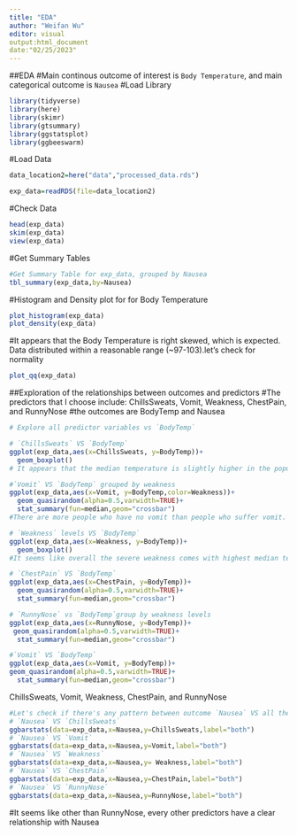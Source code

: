 ```yaml
---
title: "EDA"
author: "Weifan Wu"
editor: visual
output:html_document
date:"02/25/2023"
---
```


##EDA
#Main continous outcome of interest is `Body Temperature`, and main categorical outcome is `Nausea` #Load Library 
```r
library(tidyverse)
library(here)
library(skimr)
library(gtsummary)
library(ggstatsplot)
library(ggbeeswarm)
```

#Load Data

```r
data_location2=here("data","processed_data.rds")

exp_data=readRDS(file=data_location2)
```

#Check Data

```r
head(exp_data)
skim(exp_data)
view(exp_data)
```

#Get Summary Tables

```r
#Get Summary Table for exp_data, grouped by Nausea
tbl_summary(exp_data,by=Nausea)
```

#Histogram and Density plot for for Body Temperature

```r
plot_histogram(exp_data)
plot_density(exp_data)
```

#It appears that the Body Temperature is right skewed, which is expected. Data distributed within a reasonable range (~97-103).let's check for normality
```r
plot_qq(exp_data)
```

##Exploration of the relationships between outcomes and predictors
#The predictors that I choose include:  ChillsSweats, Vomit, Weakness, ChestPain, and RunnyNose
#the outcomes are BodyTemp and Nausea

```r
# Explore all predictor variables vs `BodyTemp` 

# `ChillsSweats` VS `BodyTemp` 
ggplot(exp_data,aes(x=ChillsSweats, y=BodyTemp))+
  geom_boxplot()
# It appears that the median temperature is slightly higher in the population who have chillsweats VS no chillsweats. There are more samples that have high body temperature (>102 degree) in the group with chillssweats symptom.

#`Vomit` VS `BodyTemp` grouped by weakness
ggplot(exp_data,aes(x=Vomit, y=BodyTemp,color=Weakness))+
  geom_quasirandom(alpha=0.5,varwidth=TRUE)+
  stat_summary(fun=median,geom="crossbar")
#There are more people who have no vomit than people who suffer vomit. Most people have moderate weakness.

# `Weakness` levels VS `BodyTemp`
ggplot(exp_data,aes(x=Weakness, y=BodyTemp))+
  geom_boxplot()
#It seems like overall the severe weakness comes with highest median temperature, which is expected

# `ChestPain` VS `BodyTemp`
ggplot(exp_data,aes(x=ChestPain, y=BodyTemp))+
  geom_quasirandom(alpha=0.5,varwidth=TRUE)+
  stat_summary(fun=median,geom="crossbar")

# `RunnyNose` vs `BodyTemp`group by weakness levels
ggplot(exp_data,aes(x=RunnyNose, y=BodyTemp))+
 geom_quasirandom(alpha=0.5,varwidth=TRUE)+
  stat_summary(fun=median,geom="crossbar")

#`Vomit` VS `BodyTemp`
ggplot(exp_data,aes(x=Vomit, y=BodyTemp))+
geom_quasirandom(alpha=0.5,varwidth=TRUE)+
  stat_summary(fun=median,geom="crossbar")
```
ChillsSweats, Vomit, Weakness, ChestPain, and RunnyNose

```r
#Let's check if there's any pattern between outcome `Nausea` VS all the predictor variables
# `Nausea` VS `ChillsSweats`
ggbarstats(data=exp_data,x=Nausea,y=ChillsSweats,label="both")
# `Nausea` VS `Vomit`
ggbarstats(data=exp_data,x=Nausea,y=Vomit,label="both")
# `Nausea` VS `Weakness`
ggbarstats(data=exp_data,x=Nausea,y= Weakness,label="both")
# `Nausea` VS `ChestPain`
ggbarstats(data=exp_data,x=Nausea,y=ChestPain,label="both")
# `Nausea` VS `RunnyNose`
ggbarstats(data=exp_data,x=Nausea,y=RunnyNose,label="both")
```
#It seems like other than RunnyNose, every other predictors have a clear relationship with Nausea



